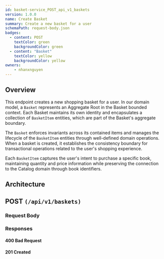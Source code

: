 ```yaml
---
id: basket-service_POST_api_v1_baskets
version: 1.0.0
name: Create Basket
summary: Create a new basket for a user
schemaPath: request-body.json
badges:
  - content: POST
    textColor: green
    backgroundColor: green
  - content: "Basket"
    textColor: yellow
    backgroundColor: yellow
owners:
    - nhanxnguyen
---
```


## Overview

This endpoint creates a new shopping basket for a user. In our domain model, a `Basket` represents an Aggregate Root in the Basket bounded context. Each Basket maintains its own identity and encapsulates a collection of `BasketItem` entities, which are part of the Basket's aggregate boundary.

The `Basket` enforces invariants across its contained items and manages the lifecycle of the `BasketItem` entities through well-defined domain operations. When a basket is created, it establishes the consistency boundary for transactional operations related to the user's shopping experience.

Each `BasketItem` captures the user's intent to purchase a specific book, maintaining quantity and price information while preserving the connection to the Catalog domain through book identifiers.

## Architecture

<NodeGraph />

## POST `(/api/v1/baskets)`

### Request Body

<SchemaViewer file="request-body.json" maxHeight="500" id="request-body" />

### Responses

#### <span className="text-orange-500">400 Bad Request</span>

<SchemaViewer file="response-400.json" maxHeight="500" id="response-400" />

#### <span className="text-green-500">201 Created</span>
